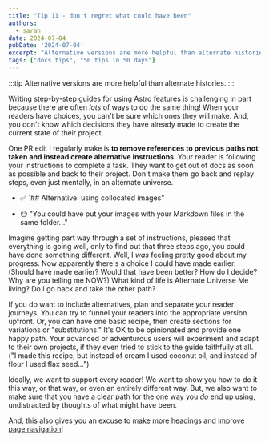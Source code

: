 ```yaml
---
title: "Tip 11 - don't regret what could have been"
authors:
  - sarah
date: 2024-07-04
pubDate: '2024-07-04'
excerpt: "Alternative versions are more helpful than alternate histories."
tags: ["docs tips", "50 tips in 50 days"]
---
```


:::tip
Alternative versions are more helpful than alternate histories.
:::

Writing step-by-step guides for using Astro features is challenging in part because there are often *lots* of ways to do the same thing! When your readers have choices, you can't be sure which ones they will make. And, you don't know which decisions they have already made to create the current state of their project.

One PR edit I regularly make is **to remove references to previous paths not taken and instead create alternative instructions**. Your reader is following your instructions to complete a task. They want to get out of docs as soon as possible and back to their project. Don't make them go back and replay steps, even just mentally, in an alternate universe.

- ✅ `## Alternative: using collocated images"

- 😐 "You could have put your images with your Markdown files in the same folder..."

Imagine getting part way through a set of instructions, pleased that everything is going well, only to find out that three steps ago, you could have done something different. Well, I *was* feeling pretty good about my progress. Now apparently there's a choice I could have made earlier. (Should have made earlier? Would that have been better? How do I decide? Why are you telling me NOW?) What kind of life is Alternate Universe Me living? Do I go back and take the other path?

If you do want to include alternatives, plan and separate your reader journeys. You can try to funnel your readers into the appropriate version upfront. Or, you can have one basic recipe, then create sections for variations or "substitutions." It's OK to be opinionated and provide one happy path. Your advanced or adventurous users will experiment and adapt to their own projects, if they even tried to stick to the guide faithfully at all. ("I made this recipe, but instead of cream I used coconut oil, and instead of flour I used flax seed...")

Ideally, we want to support every reader! We want to show you how to do it this way, or that way, or even an entirely different way. But, we also want to make sure that you have a clear path for the one way you *do* end up using, undistracted by thoughts of what might have been.

And, this also gives you an excuse to [make more headings](/blog/50-4-make-it-a-heading) and [improve page navigation](/blog/50-10-headings-work-alone)!


<LinkCard title="See the whole list of tips!" href="/blog/50-docs-tips-in-50-days" />

